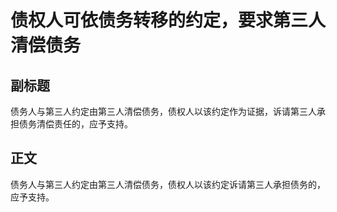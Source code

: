 # 债权人可依债务转移的约定，要求第三人清偿债务
## 副标题
债务人与第三人约定由第三人清偿债务，债权人以该约定作为证据，诉请第三人承担债务清偿责任的，应予支持。
## 正文
债务人与第三人约定由第三人清偿债务，债权人以该约定诉请第三人承担债务的，应予支持。